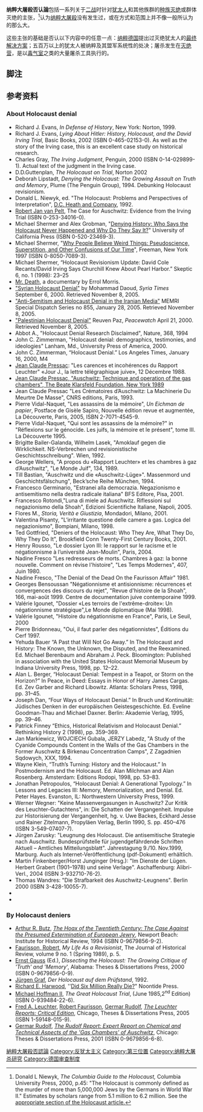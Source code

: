 {{Request translation|de|ru|hy|status=yes|status2=yes|status3=yes}}
{{纳粹大屠杀}}
{{Antisemitism}}
{{Third Position}}
'''纳粹大屠殺否认論'''包括一系列关于[[二战|二战]]时针对[[犹太人|犹太人]]和其他族群的[[种族灭绝|种族灭绝]]或群体灭绝的主张，<ref name="definition">Donald L Niewyk, ''The Columbia Guide to the Holocaust,'' Columbia University Press, 2000, p.45: "The Holocaust is commonly defined as the murder of more than 5,000,000 Jews by the Germans in World War II." Estimates by scholars range from 5.1 million to 6.2 million. See the [[The_Holocaust#Victims_and_death_toll|appropriate section of the Holocaust article.]]</ref>认为[[纳粹大屠殺|纳粹大屠殺]]没有发生过，或在方式和范围上并不像一般所认为的那么大。

这些主张的基础是否认以下内容中的任意一点：[[纳粹德国|纳粹德国]]提出过灭绝犹太人的[[最终解决方案|最终解决方案]]；五百万以上的犹太人被纳粹及其盟军系统性的处决；屠杀发生在[[灭绝营|灭绝营]]，是以[[毒气室|毒气室]]之类的大量屠杀工具执行的。

== 脚注 ==
{{Reflist|colwidth=40em}}

== 参考资料 ==
<div class="references-small">

=== About Holocaust denial ===
* Richard J. Evans, ''In Defense of History'', New York: Norton, 1999.
* Richard J. Evans, ''Lying About Hitler: History, Holocaust, and the David Irving Trial,'' Basic Books, 2002 (ISBN 0-465-02153-0). As well as the story of the Irving case, this is an excellent case study on historical research.
* Charles Gray, ''The Irving Judgment'', Penguin, 2000 (ISBN 0-14-029899-1). Actual text of the judgment in the Irving case.
* D.D.Guttenplan, ''The Holocaust on Trial'', Norton 2002
* Deborah Lipstadt, ''Denying the Holocaust: The Growing Assault on Truth and Memory'', Plume (The Penguin Group), 1994. Debunking Holocaust revisionism.
* Donald L. Niewyk, ed. "The Holocaust: Problems and Perspectives of Interpretation", [[D.C._Heath_and_Company|D.C. Heath and Company]], 1992.
* [[Robert_Jan_van_Pelt|Robert Jan van Pelt]], The Case for Auschwitz: Evidence from the Irving Trial (ISBN 0-253-34016-0).
* Michael Shermer and Alex Grobman, "[[Denying_History:_Who_Says_the_Holocaust_Never_Happened_and_Why_Do_They_Say_It?|Denying History: Who Says the Holocaust Never Happened and Why Do They Say It?]]" University of California Press (ISBN 0-520-23469-3).
* Michael Shermer, "[[Why_People_Believe_Weird_Things:_Pseudoscience,_Superstition,_and_Other_Confusions_of_Our_Time|Why People Believe Weird Things: Pseudoscience, Superstition, and Other Confusions of Our Time]]", Freeman, New York 1997 (ISBN 0-8050-7089-3).
* Michael Shermer, “Holocaust Revisionism Update: David Cole Recants/David Irving Says Churchill Knew About Pearl Harbor.” Skeptic 6, no. 1 (1998): 23–25
* [[Fred_Leuchter#Mr._Death|Mr. Death]], a documentary by Errol Morris.
* [http://www.jewishvirtuallibrary.org/jsource/anti-semitism/syrdenial.html "Syrian Holocaust Denial"] {{Wayback|url=http://www.jewishvirtuallibrary.org/jsource/anti-semitism/syrdenial.html |date=20161217011440 }} by Mohammad Daoud, ''Syria Times'' September 6, 2000. Retrieved November 8, 2005.
* [https://web.archive.org/web/20060802010555/http://memri.org/bin/articles.cgi?Page=countries&Area=iran&ID=SP85505 "Anti-Semitism and Holocaust Denial in the Iranian Media"] MEMRI Special Dispatch Series no 855, January 28, 2005. Retrieved November 8, 2005.
* [https://web.archive.org/web/20061023044146/http://www.ict.org.il/articles/articledet.cfm?articleid=108 "Palestinian Holocaust Denial"] Reuven Paz, ''Peacewatch'' April 21, 2000. Retrieved November 8, 2005.
* Abbot A., "Holocaust Denial Research Disclaimed", Nature, 368, 1994
* John C. Zimmerman, "Holocaust denial: demographics, testimonies, and ideologies" Lanham, Md., University Press of America, 2000.
* John C. Zimmerman, “Holocaust Denial.” Los Angeles Times, January 16, 2000, M4
* [[Jean_Claude_Pressac|Jean Claude Pressac]]: "Les carences et incohérences du Rapport Leuchter" «Jour J., la lettre télégraphique juive», 12 Décembre 1988.
* [https://web.archive.org/web/20070211134108/http://www.holocaust-history.org/auschwitz/pressac/technique-and-operation/ Jean Claude Pressac, "Auschwitz: Technique and operation of the gas chambers", The Beate Klarsfeld Foundation, New York 1989]
* Jean Claude Pressac "Les Crématoires d’Auschwitz: La Machinerie Du Meurtre De Masse", CNRS editions, Paris, 1993.
* Pierre Vidal-Naquet, "Les assassins de la mémoire", ''Un Eichman de papier'', Postface de Gisèle Sapiro, Nouvelle édition revue et augmentée, La Découverte, Paris, 2005, ISBN 2-7071-4545-9.
* Pierre Vidal-Naquet, "Qui sont les assassins de la mémoire?" in "Réflexions sur le génocide. Les juifs, la mémoire et le présent", tome III. La Découverte 1995.
* Brigitte Bailer-Galanda, Wilhelm Lasek, "Amoklauf gegen die Wirklichkeit. NS-Verbrechen und revisionistische Geschichtsschreibung". Wien, 1992.
* George Wellers, "A propos du «Rapport Leuchter» et les chambres à gaz d’Auschwitz", "Le Monde Juif", 134, 1989.
* Till Bastian, "Auschwitz und die «Auschwitz-Lüge»". Massenmord und Geschichtsfälschung", Beck’sche Reihe München, 1994.
* Francesco Germinario, "Estranei alla democrazia. Negazionismo e antisemitismo nella destra radicale italiana" BFS Editore, Pisa, 2001.
* Francesco Rotondi,"Luna di miele ad Auschwitz. Riflessioni sul negazionismo della Shoah", Edizioni Scientifiche Italiane, Napoli, 2005.
* Flores M., ''Storia, Verità e Giustizia'', Mondadori, Milano, 2001.
* Valentina Pisanty, "L’irritante questione delle camere a gas. Logica del negazionismo", Bompiani, Milano, 1998.
* Ted Gottfried, "Deniers of the Holocaust: Who They Are, What They Do, Why They Do It", Brookfield Conn Twenty-First Century Books, 2001.
* Henry Rousso, "Le dossier Lyon III: le rapport sur le racisme et le négationnisme à l’université Jean-Moulin", Paris, 2004.
* Nadine Fresco "Les redresseurs de morts. Chambres à gaz: la bonne nouvelle. Comment on révise l'histoire", "Les Temps Modernes", 407, Juin 1980.
* Nadine Fresco, "The Denial of the Dead On the Faurisson Affair" 1981.
* Georges Bensoussan "Négationnisme et antisionnisme: récurrences et convergences des discours du rejet", "Revue d'histoire de la Shoah", 166, mai-août 1999. Centre de documentation juive contemporaine 1999.
* Valérie Igounet, "Dossier «Les terroirs de l'extrême-droite»: Un négationnisme stratégique",Le Monde diplomatique (Mai 1998).
* Valérie Igounet, "Histoire du négationnisme en France", Paris, Le Seuil, 2000
* Pierre Bridonneau, "Oui, il faut parler des négationnistes", Éditions du Cerf 1997.
* Yehuda Bauer “A Past that Will Not Go Away.” In The Holocaust and History: The Known, the Unknown, the Disputed, and the Reexamined. Ed. Michael Berenbaum and Abraham J. Peck. Bloomington: Published in association with the United States Holocaust Memorial Museum by Indiana University Press, 1998, pp. 12–22.
* Alan L. Berger, “Holocaust Denial: Tempest in a Teapot, or Storm on the Horizon?” In Peace, in Deed: Essays in Honor of Harry James Cargas. Ed. Zev Garber and Richard Libowitz. Atlanta: Scholars Press, 1998, pp. 31–45.
* Joseph Dan, “Four Ways of Holocaust Denial.” In Bruch und Kontinuität: Jüdisches Denken in der europäischen Geistesgeschichte. Ed. Eveline Goodman-Thau and Michael Daxner. Berlin: Akademie Verlag, 1995, pp. 39–46.
* Patrick Finney “Ethics, Historical Relativism and Holocaust Denial.” Rethinking History 2 (1998), pp. 359–369.
* Jan Markiewicz, WOJCIECH Gubala, JERZY Labedz, "A Study of the Cyanide Compounds Content in the Walls of the Gas Chambers in the Former Auschwitz & Birkenau Concentration Camps", Z Zagadnien Sqdowych, XXX, 1994.
* Wayne Klein, “Truth’s Turning: History and the Holocaust.” In Postmodernism and the Holocaust. Ed. Alan Milchman and Alan Rosenberg. Amsterdam: Editions Rodopi, 1998, pp. 53–83.
* Jonathan Petropoulos, “Holocaust Denial: A Generational Typology.” In Lessons and Legacies III: Memory, Memorialization, and Denial. Ed. Peter Hayes. Evanston, IL: Northwestern University Press, 1999.
* Werner Wegner: "Keine Massenvergasungen in Auschwitz? Zur Kritik des Leuchter-Gutachtens", in: Die Schatten der Vergangenheit. Impulse zur Historisierung der Vergangenheit, hg. v. Uwe Backes, Eckhard Jesse und Rainer Zitelmann, Propyläen Verlag, Berlin 1990, S. pp. 450–476 (ISBN 3-549-07407-7).
* Jürgen Zarusky: "Leugnung des Holocaust. Die antisemitische Strategie nach Auschwitz. Bundesprüfstelle für jugendgefährdende Schriften Aktuell – Amtliches Mitteilungsblatt". Jahrestagung 9./10. Nov.1999, Marburg. Auch als Internet-Veröffentlichung (pdf-Dokument) erhältlich.
* Martin Finkenberger/Horst Junginger (Hrsg.): "Im Dienste der Lügen. Herbert Grabert (1901–1978) und seine Verlage". Aschaffenburg: Alibri-Verl., 2004 (ISBN 3-932710-76-2).
* Thomas Wandres: "Die Strafbarkeit des Auschwitz-Leugnens". Berlin 2000 (ISBN 3-428-10055-7).
* {{Cite web | title = Holocaust Denial Literature: A Bibliography | accessdate = December 8, 2008 | url = http://york.cuny.edu/~drobnick/holbib1.html | archive-url = https://web.archive.org/web/20081220115330/http://york.cuny.edu/~drobnick/holbib1.html | archive-date = 2008-12-20 | dead-url = yes }}
* {{Cite web| title = Who Denies the Holocaust And Why Do They Deny It?  | accessdate = February 9, 2009 | url = http://www.jewishmag.com/115mag/holocaustdeny/holocaustdeny.htm }}

=== By Holocaust deniers ===
* [[Arthur_R._Butz|Arthur R. Butz]], ''[[The_Hoax_of_the_Twentieth_Century:_The_Case_Against_the_Presumed_Extermination_of_European_Jewry|The Hoax of the Twentieth Century: The Case Against the Presumed Extermination of European Jewry]]'', Newport Beach: Institute for Historical Review, 1994 (ISBN 0-9679856-9-2).
* [[Robert_Faurisson|Faurisson, Robert]], ''My Life As a Revisionist'', The Journal of Historical Review, volume 9 no. 1 (Spring 1989), p. 5.
* [[Ernst_Gauss|Ernst Gauss]] (Ed.), ''Dissecting the Holocaust: The Growing Critique of 'Truth' and 'Memory''', Alabama: Theses & Dissertations Press, 2000 (ISBN 0-9679856-0-9).
* [[Jürgen_Graf|Jürgen Graf]], ''Der Holocaust auf dem Prüfstand'', 1992.
* [[Richard_E._Harwood|Richard E. Harwood]], ''[[Did_Six_Million_Really_Die?|Did Six Million Really Die?]]" Noontide Press.
* [[Michael_Hoffman_II|Michael Hoffman II]], ''The Great Holocaust Trial'', (June 1985,2<sup>nd</sup> Edition) (ISBN 0-939484-22-6).
* [[Fred_A._Leuchter|Fred A. Leuchter]], [[Robert_Faurisson|Robert Faurisson]], [[Germar_Rudolf|Germar Rudolf]], ''[[The_Leuchter_Reports:_Critical_Edition|The Leuchter Reports: Critical Edition]]'', Chicago, Theses & Dissertations Press, 2005 (ISBN 1-59148-015-9).
* [[Germar_Rudolf|Germar Rudolf]], ''[[The_Rudolf_Report:_Expert_Report_on_Chemical_and_Technical_Aspects_of_the_'Gas_Chambers'_of_Auschwitz|The Rudolf Report: Expert Report on Chemical and Technical Aspects of the 'Gas Chambers' of Auschwitz]]'', Chicago: Theses & Dissertations Press, 2001 (ISBN 0-9679856-6-8).
</div>
{{群體滅絕主題}}

{{Authority control}}
[[Category:納粹大屠殺否認論|]]
[[Category:反犹太主义|Category:反犹太主义]]
[[Category:第三位置|Category:第三位置]]
[[Category:纳粹大屠杀研究|Category:纳粹大屠杀研究]]
[[Category:德国审查制度|Category:德国审查制度]]